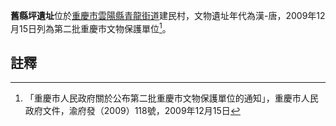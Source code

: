 {{msg:重慶市文物保護單位
|名稱 = 舊縣坪遺址
|編號 = 14
|圖片 = 
|級別 = 6
|分類 = 
|時代 = 漢-唐
|地点 = [[雲陽縣|雲陽縣]][[青龍街道|青龍街道]]建民村
|坐標 = 
|登錄 = 2009年12月15日
}}
'''舊縣坪遺址'''位於[[重慶市|重慶市]][[雲陽縣|雲陽縣]][[青龍街道|青龍街道]]建民村，文物遺址年代為漢-唐，2009年12月15日列為第二批重慶市文物保護單位<ref>「重慶市人民政府關於公布第二批重慶市文物保護單位的通知」，重慶市人民政府文件，渝府發（2009）118號，2009年12月15日</ref>。
== 註釋 ==
{{reflist}}
{{文物保護單位小作品}}